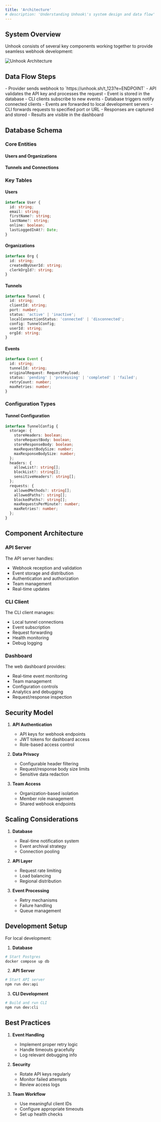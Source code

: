 ```yaml
---
title: 'Architecture'
# description: 'Understanding Unhook\'s system design and data flow'
---
```


## System Overview

Unhook consists of several key components working together to provide seamless webhook development:

<div style={{ display: 'flex', justifyContent: 'center', width: '100%' }}>
  <img src="/images/arch.png" alt="Unhook Architecture" />
</div>

## Data Flow Steps

<Steps>
  <Step title="Webhook Reception">
    - Provider sends webhook to `https://unhook.sh/t_123?e=ENDPOINT`
    - API validates the API key and processes the request
    - Event is stored in the database
  </Step>
  <Step title="Real-time Distribution">
    - CLI clients subscribe to new events
    - Database triggers notify connected clients
    - Events are forwarded to local development servers
  </Step>
  <Step title="Local Processing">
    - CLI forwards requests to specified port or URL
    - Responses are captured and stored
    - Results are visible in the dashboard
  </Step>
</Steps>

## Database Schema

### Core Entities

#### Users and Organizations


#### Tunnels and Connections

### Key Tables

#### Users
```typescript
interface User {
  id: string;
  email: string;
  firstName?: string;
  lastName?: string;
  online: boolean;
  lastLoggedInAt?: Date;
}
```

#### Organizations
```typescript
interface Org {
  id: string;
  createdByUserId: string;
  clerkOrgId?: string;
}
```

#### Tunnels
```typescript
interface Tunnel {
  id: string;
  clientId: string;
  port: number;
  status: 'active' | 'inactive';
  localConnectionStatus: 'connected' | 'disconnected';
  config: TunnelConfig;
  userId: string;
  orgId: string;
}
```

#### Events
```typescript
interface Event {
  id: string;
  tunnelId: string;
  originalRequest: RequestPayload;
  status: 'pending' | 'processing' | 'completed' | 'failed';
  retryCount: number;
  maxRetries: number;
}
```

### Configuration Types

#### Tunnel Configuration
```typescript
interface TunnelConfig {
  storage: {
    storeHeaders: boolean;
    storeRequestBody: boolean;
    storeResponseBody: boolean;
    maxRequestBodySize: number;
    maxResponseBodySize: number;
  };
  headers: {
    allowList?: string[];
    blockList?: string[];
    sensitiveHeaders?: string[];
  };
  requests: {
    allowedMethods?: string[];
    allowedPaths?: string[];
    blockedPaths?: string[];
    maxRequestsPerMinute?: number;
    maxRetries?: number;
  };
}
```

## Component Architecture

### API Server

The API server handles:
- Webhook reception and validation
- Event storage and distribution
- Authentication and authorization
- Team management
- Real-time updates

### CLI Client

The CLI client manages:
- Local tunnel connections
- Event subscription
- Request forwarding
- Health monitoring
- Debug logging

### Dashboard

The web dashboard provides:
- Real-time event monitoring
- Team management
- Configuration controls
- Analytics and debugging
- Request/response inspection

## Security Model

1. **API Authentication**
   - API keys for webhook endpoints
   - JWT tokens for dashboard access
   - Role-based access control

2. **Data Privacy**
   - Configurable header filtering
   - Request/response body size limits
   - Sensitive data redaction

3. **Team Access**
   - Organization-based isolation
   - Member role management
   - Shared webhook endpoints

## Scaling Considerations

1. **Database**
   - Real-time notification system
   - Event archival strategy
   - Connection pooling

2. **API Layer**
   - Request rate limiting
   - Load balancing
   - Regional distribution

3. **Event Processing**
   - Retry mechanisms
   - Failure handling
   - Queue management

## Development Setup

For local development:

1. **Database**
```bash
# Start Postgres
docker compose up db
```

2. **API Server**
```bash
# Start API server
npm run dev:api
```

3. **CLI Development**
```bash
# Build and run CLI
npm run dev:cli
```

## Best Practices

1. **Event Handling**
   - Implement proper retry logic
   - Handle timeouts gracefully
   - Log relevant debugging info

2. **Security**
   - Rotate API keys regularly
   - Monitor failed attempts
   - Review access logs

3. **Team Workflow**
   - Use meaningful client IDs
   - Configure appropriate timeouts
   - Set up health checks